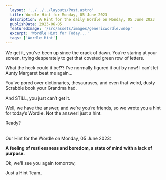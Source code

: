 ```yaml
---
  layout: '../../../layouts/Post.astro'
  title: Wordle Hint for Monday, 05 June 2023
  description: A Hint for the daily Wordle on Monday, 05 June 2023
  publishDate: 2023-06-05
  featuredImage: '/src/assets/images/genericwordle.webp'
  excerpt: 'Wordle Hint for Today...'
  tags: ['Wordle Hint']
---
```


  We get it, you’ve been up since the crack of dawn. You’re staring at your screen, trying desperately to get that coveted green row of letters. 

  What the heck could it be!??
  I’ve normally figured it out by now!
  I can’t let Aunty Margaret beat me again… 

  You’ve pored over dictionaries, thesauruses, and even that weird, dusty Scrabble book your Grandma had.

  And STILL, you just can’t get it. 

  Well, we have the answer, and we’re you’re friends, so we wrote you a hint for today’s Wordle.
  Not the answer! just a hint. 

  Ready?<br /><br />

  Our Hint for the Wordle on Monday, 05 June 2023:

  **A feeling of restlessness and boredom, a state of mind with a lack of purpose.**

  Ok, we'll see you again tomorrow, 

  Just a Hint Team.
  